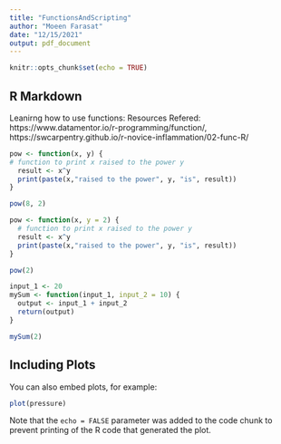 ```yaml
---
title: "FunctionsAndScripting"
author: "Moeen Farasat"
date: "12/15/2021"
output: pdf_document
---
```


```r
knitr::opts_chunk$set(echo = TRUE)
```

## R Markdown

Leanirng how to use functions:
Resources Refered: https://www.datamentor.io/r-programming/function/, https://swcarpentry.github.io/r-novice-inflammation/02-func-R/


```r

pow <- function(x, y) {
# function to print x raised to the power y
  result <- x^y
  print(paste(x,"raised to the power", y, "is", result))
}

pow(8, 2)

```


```r

pow <- function(x, y = 2) {
  # function to print x raised to the power y
  result <- x^y
  print(paste(x,"raised to the power", y, "is", result))
}

pow(2)
```

```r

input_1 <- 20
mySum <- function(input_1, input_2 = 10) {
  output <- input_1 + input_2
  return(output)
}

mySum(2)

```


## Including Plots

You can also embed plots, for example:

```r
plot(pressure)
```

Note that the `echo = FALSE` parameter was added to the code chunk to prevent printing of the R code that generated the plot.
